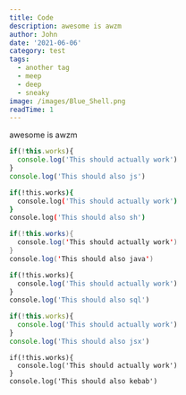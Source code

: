 ```yaml
---
title: Code
description: awesome is awzm
author: John
date: '2021-06-06'
category: test
tags:
  - another tag
  - meep
  - deep
  - sneaky
image: /images/Blue_Shell.png
readTime: 1
---
```

awesome is awzm

```js {1,3-4}
if(!this.works){
  console.log('This should actually work')
}
console.log('This should also js')
```


```sh {1,3-4}
if(!this.works){
  console.log('This should actually work')
}
console.log('This should also sh')
```

```java {1,3-4}
if(!this.works){
  console.log('This should actually work')
}
console.log('This should also java')
```


```sql {1,3-4}
if(!this.works){
  console.log('This should actually work')
}
console.log('This should also sql')
```


```jsx {1,3-4}
if(!this.works){
  console.log('This should actually work')
}
console.log('This should also jsx')
```


```kebab {1,3-4}
if(!this.works){
  console.log('This should actually work')
}
console.log('This should also kebab')
```
